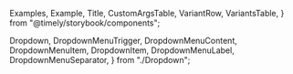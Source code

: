 
  Examples,
  Example,
  Title,
  CustomArgsTable,
  VariantRow,
  VariantsTable,
} from "@timely/storybook/components";

  Dropdown,
  DropdownMenuTrigger,
  DropdownMenuContent,
  DropdownMenuItem,
  DropdownItem,
  DropdownMenuLabel,
  DropdownMenuSeparator,
} from "./Dropdown";

<Meta title="UI/Form/Dropdown" component={Dropdown} />

<Title title="Dropdown" suffix="Brief" subtitle="Version 1.0 — Last Update: 29 Aug 2023" />

## Definition

`Dropdown` is an element that displays a menu to the user—such as a set of actions or functions.

## Structure

The `Dropdown` component can be used to display a menu to the user.

<CustomArgsTable of={Dropdown} />

### Dropdown components that have arguments:

#### DropdownMenuTrigger

<CustomArgsTable of={DropdownMenuTrigger} />

#### DropdownMenuContent

<CustomArgsTable of={DropdownMenuContent} />

#### DropdownMenuItem

<CustomArgsTable of={DropdownMenuItem} />

#### DropdownMenuSeparator

<CustomArgsTable of={DropdownMenuSeparator} />

## Examples

<Examples title="Dropdown">
  <Example title="Simple">
    <Dropdown>
      <DropdownMenuTrigger asChild>
        <Button>more</Button>
      </DropdownMenuTrigger>
      <DropdownMenuContent>
        <DropdownMenuItem>
          <DropdownItem>First</DropdownItem>
        </DropdownMenuItem>
        <DropdownMenuItem>
          <DropdownItem>Second</DropdownItem>
        </DropdownMenuItem>
        <DropdownMenuItem>
          <DropdownItem>Third</DropdownItem>
        </DropdownMenuItem>
      </DropdownMenuContent>
    </Dropdown>
  </Example>
  <Example title="No modal">
    <Dropdown modal={false}>
      <DropdownMenuTrigger asChild>
        <Button>more</Button>
      </DropdownMenuTrigger>
      <DropdownMenuContent>
        <DropdownMenuItem>
          <DropdownItem>First</DropdownItem>
        </DropdownMenuItem>
        <DropdownMenuItem>
          <DropdownItem>Second</DropdownItem>
        </DropdownMenuItem>
        <DropdownMenuItem>
          <DropdownItem>Third</DropdownItem>
        </DropdownMenuItem>
      </DropdownMenuContent>
    </Dropdown>
  </Example>
</Examples>
<Examples title="Dropdown Menu Trigger">
  <Example title="Simple Button">
    <Dropdown>
      <DropdownMenuTrigger asChild>
        <Button>more</Button>
      </DropdownMenuTrigger>
      <DropdownMenuContent>
        <DropdownMenuItem>
          <DropdownItem>First</DropdownItem>
        </DropdownMenuItem>
        <DropdownMenuItem>
          <DropdownItem>Second</DropdownItem>
        </DropdownMenuItem>
        <DropdownMenuItem>
          <DropdownItem>Third</DropdownItem>
        </DropdownMenuItem>
      </DropdownMenuContent>
    </Dropdown>
  </Example>
  <Example title="Button Icon">
    <Dropdown>
      <DropdownMenuTrigger asChild>
        <Button StartIcon={Plus} />
      </DropdownMenuTrigger>
      <DropdownMenuContent>
        <DropdownMenuItem>
          <DropdownItem>First</DropdownItem>
        </DropdownMenuItem>
        <DropdownMenuItem>
          <DropdownItem>Second</DropdownItem>
        </DropdownMenuItem>
        <DropdownMenuItem>
          <DropdownItem>Third</DropdownItem>
        </DropdownMenuItem>
      </DropdownMenuContent>
    </Dropdown>
  </Example>
  <Example title="Disabled">
    <Dropdown>
      <DropdownMenuTrigger disabled={true} asChild>
        <Button>more</Button>
      </DropdownMenuTrigger>
      <DropdownMenuContent>
        <DropdownMenuItem>
          <DropdownItem>First</DropdownItem>
        </DropdownMenuItem>
        <DropdownMenuItem>
          <DropdownItem>Second</DropdownItem>
        </DropdownMenuItem>
        <DropdownMenuItem>
          <DropdownItem>Third</DropdownItem>
        </DropdownMenuItem>
      </DropdownMenuContent>
    </Dropdown>
  </Example>
  <Example title="Not as child">
    <Dropdown>
      <DropdownMenuTrigger>
        <Button>more</Button>
      </DropdownMenuTrigger>
      <DropdownMenuContent>
        <DropdownMenuItem>
          <DropdownItem>First</DropdownItem>
        </DropdownMenuItem>
        <DropdownMenuItem>
          <DropdownItem>Second</DropdownItem>
        </DropdownMenuItem>
        <DropdownMenuItem>
          <DropdownItem>Third</DropdownItem>
        </DropdownMenuItem>
      </DropdownMenuContent>
    </Dropdown>
  </Example>
</Examples>
<Examples title="Dropdown Menu Content">
  <Example title="Custom width">
    <Dropdown>
      <DropdownMenuTrigger asChild>
        <Button>more</Button>
      </DropdownMenuTrigger>
      <DropdownMenuContent style={{ minWidth: "200px" }}>
        <DropdownMenuItem>
          <DropdownItem>First</DropdownItem>
        </DropdownMenuItem>
        <DropdownMenuItem>
          <DropdownItem>Second</DropdownItem>
        </DropdownMenuItem>
        <DropdownMenuItem>
          <DropdownItem>Third</DropdownItem>
        </DropdownMenuItem>
      </DropdownMenuContent>
    </Dropdown>
  </Example>
  <Example title="Align start">
    <Dropdown>
      <DropdownMenuTrigger asChild>
        <Button>more</Button>
      </DropdownMenuTrigger>
      <DropdownMenuContent style={{ minWidth: "80px" }} align={"start"}>
        <DropdownMenuItem>
          <DropdownItem>First</DropdownItem>
        </DropdownMenuItem>
        <DropdownMenuItem>
          <DropdownItem>Second</DropdownItem>
        </DropdownMenuItem>
        <DropdownMenuItem>
          <DropdownItem>Third</DropdownItem>
        </DropdownMenuItem>
      </DropdownMenuContent>
    </Dropdown>
  </Example>
  <Example title="Align center">
    <Dropdown>
      <DropdownMenuTrigger asChild>
        <Button>more</Button>
      </DropdownMenuTrigger>
      <DropdownMenuContent style={{ minWidth: "80px" }} align={"center"}>
        <DropdownMenuItem>
          <DropdownItem>First</DropdownItem>
        </DropdownMenuItem>
        <DropdownMenuItem>
          <DropdownItem>Second</DropdownItem>
        </DropdownMenuItem>
        <DropdownMenuItem>
          <DropdownItem>Third</DropdownItem>
        </DropdownMenuItem>
      </DropdownMenuContent>
    </Dropdown>
  </Example>
  <Example title="With Menu Separator">
    <Dropdown>
      <DropdownMenuTrigger asChild>
        <Button>more</Button>
      </DropdownMenuTrigger>
      <DropdownMenuContent>
        <DropdownMenuItem>
          <DropdownItem>First</DropdownItem>
        </DropdownMenuItem>
        <DropdownMenuItem>
          <DropdownItem>Second</DropdownItem>
        </DropdownMenuItem>
        <DropdownMenuSeparator />
        <DropdownMenuItem>
          <DropdownItem>Third</DropdownItem>
        </DropdownMenuItem>
      </DropdownMenuContent>
    </Dropdown>
  </Example>
  <Example title="With side offset">
    <Dropdown>
      <DropdownMenuTrigger asChild>
        <Button>more</Button>
      </DropdownMenuTrigger>
      <DropdownMenuContent sideOffset={50}>
        <DropdownMenuItem>
          <DropdownItem>First</DropdownItem>
        </DropdownMenuItem>
        <DropdownMenuItem>
          <DropdownItem>Second</DropdownItem>
        </DropdownMenuItem>
        <DropdownMenuItem>
          <DropdownItem>Third</DropdownItem>
        </DropdownMenuItem>
      </DropdownMenuContent>
    </Dropdown>
  </Example>
  <Example title="With Some icons">
    <Dropdown>
      <DropdownMenuTrigger asChild>
        <Button>more</Button>
      </DropdownMenuTrigger>
      <DropdownMenuContent>
        <DropdownMenuItem>
          <DropdownItem StartIcon={Trash}>First</DropdownItem>
        </DropdownMenuItem>
        <DropdownMenuItem>
          <DropdownItem StartIcon={Plus}>Second</DropdownItem>
        </DropdownMenuItem>
        <DropdownMenuSeparator />
        <DropdownMenuItem>
          <DropdownItem StartIcon={Copy}>Third</DropdownItem>
        </DropdownMenuItem>
      </DropdownMenuContent>
    </Dropdown>
  </Example>
</Examples>
<Examples title="Dropdown Menu Label">
  <Example title="Simple">
    <Dropdown>
      <DropdownMenuTrigger asChild>
        <Button>more</Button>
      </DropdownMenuTrigger>
      <DropdownMenuContent align={"start"}>
        <DropdownMenuLabel>Number</DropdownMenuLabel>
        <DropdownMenuItem>
          <DropdownItem>First</DropdownItem>
        </DropdownMenuItem>
        <DropdownMenuItem>
          <DropdownItem>Second</DropdownItem>
        </DropdownMenuItem>
        <DropdownMenuItem>
          <DropdownItem>Third</DropdownItem>
        </DropdownMenuItem>
      </DropdownMenuContent>
    </Dropdown>
  </Example>
</Examples>

## Dropdown Story

<Canvas>
  <Story
    name="Dropdown"
    args={{
      asChild: false,
      align: "start",
      disabled: false,
      sideOffset: 0
    }}
    argTypes={{
      sideOffset: {
        control: {
          type: "number",
        },
      },
      asChild: {
        control: {
          type: "boolean"
        }
      },
      align: {
        control: {
          type: "inline-radio",
          options: ["center", "start", "end"],
        },
      },
      disabled: {
        control: {
          type: "boolean"
        }
      }
    }}>
    {({ dir, asChild, sideOffset, align, disabled }) => (
      <VariantsTable titles={["Default"]} columnMinWidth={150}>
        <VariantRow>
          <Dropdown>
            <DropdownMenuTrigger disabled={disabled} asChild>
              <Button>more</Button>
            </DropdownMenuTrigger>
            <DropdownMenuContent align={align} sideOffset={sideOffset}>
              <DropdownMenuItem>
                <DropdownItem StartIcon={Trash}>First</DropdownItem>
              </DropdownMenuItem>
              <DropdownMenuItem>
                <DropdownItem StartIcon={Plus}>Second</DropdownItem>
              </DropdownMenuItem>
              <DropdownMenuItem>
                <DropdownItem StartIcon={Copy}>Third</DropdownItem>
              </DropdownMenuItem>
            </DropdownMenuContent>
          </Dropdown>
        </VariantRow>
      </VariantsTable>
    )}
  </Story>
</Canvas>
